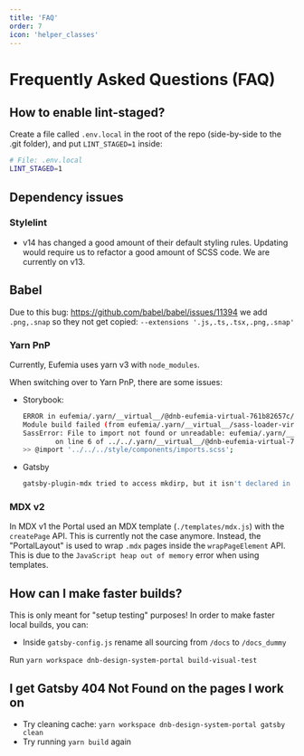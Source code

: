 ```yaml
---
title: 'FAQ'
order: 7
icon: 'helper_classes'
---
```


# Frequently Asked Questions (FAQ)

## How to enable lint-staged?

Create a file called `.env.local` in the root of the repo (side-by-side to the .git folder), and put `LINT_STAGED=1` inside:

```bash
# File: .env.local
LINT_STAGED=1
```

## Dependency issues

### Stylelint

- v14 has changed a good amount of their default styling rules. Updating would require us to refactor a good amount of SCSS code. We are currently on v13.

## Babel

Due to this bug: https://github.com/babel/babel/issues/11394 we add `.png,.snap` so they not get copied: `--extensions '.js,.ts,.tsx,.png,.snap'`

### Yarn PnP

Currently, Eufemia uses yarn v3 with `node_modules`.

When switching over to Yarn PnP, there are some issues:

- Storybook:
  ```bash
  ERROR in eufemia/.yarn/__virtual__/@dnb-eufemia-virtual-761b82657c/1/packages/dnb-eufemia/src/components/slider/style/dnb-range.scss (eufemia/.yarn/__virtual__/css-loader-virtual-37c5c374e4/0/cache/css-loader-npm-5.2.7-e1e8b8d16f-fb0742b30a.zip/node_modules/css-loader/dist/cjs.js!eufemia/.yarn/__virtual__/sass-loader-virtual-577853f541/0/cache/sass-loader-npm-10.2.0-91ed64638b-d53212e5d1.zip/node_modules/sass-loader/dist/cjs.js!eufemia/.yarn/__virtual__/@dnb-eufemia-virtual-761b82657c/1/packages/dnb-eufemia/src/components/slider/style/dnb-range.scss)
  Module build failed (from eufemia/.yarn/__virtual__/sass-loader-virtual-577853f541/0/cache/sass-loader-npm-10.2.0-91ed64638b-d53212e5d1.zip/node_modules/sass-loader/dist/cjs.js):
  SassError: File to import not found or unreadable: eufemia/.yarn/__virtual__/@dnb-eufemia-virtual-761b82657c/1/packages/dnb-eufemia/src/style/components/imports.scss.
          on line 6 of ../../.yarn/__virtual__/@dnb-eufemia-virtual-761b82657c/1/packages/dnb-eufemia/src/components/slider/style/dnb-range.scss
  >> @import '../../../style/components/imports.scss';
  ```
- Gatsby
  ```bash
  gatsby-plugin-mdx tried to access mkdirp, but it isn't declared in its dependencies; this makes the require call ambiguous and unsound.
  ```

### MDX v2

In MDX v1 the Portal used an MDX template (`./templates/mdx.js`) with the `createPage` API. This is currently not the case anymore.
Instead, the "PortalLayout" is used to wrap `.mdx` pages inside the `wrapPageElement` API.
This is due to the `JavaScript heap out of memory` error when using templates.

## How can I make faster builds?

This is only meant for "setup testing" purposes! In order to make faster local builds, you can:

- Inside `gatsby-config.js` rename all sourcing from `/docs` to `/docs_dummy`

Run `yarn workspace dnb-design-system-portal build-visual-test`

## I get Gatsby 404 Not Found on the pages I work on

- Try cleaning cache: `yarn workspace dnb-design-system-portal gatsby clean`
- Try running `yarn build` again
